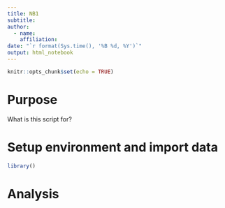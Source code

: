 ```yaml
---
title: NB1
subtitle:
author:
  - name:
    affiliation:
date: "`r format(Sys.time(), '%B %d, %Y')`"
output: html_notebook
---
```


```r
knitr::opts_chunk$set(echo = TRUE)
```

# Purpose

What is this script for?

# Setup environment and import data

```r
library()
```

# Analysis
